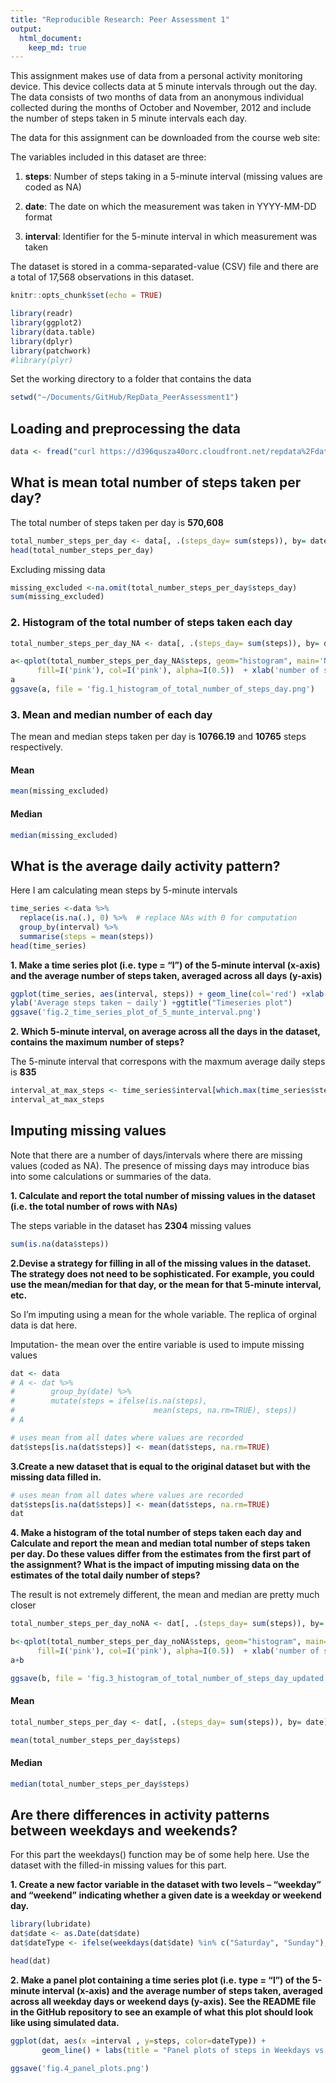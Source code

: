 ```yaml
---
title: "Reproducible Research: Peer Assessment 1"
output: 
  html_document:
    keep_md: true
---
```



This assignment makes use of data from a personal activity monitoring device. This device collects data at 5 minute intervals through out the day. The data consists of two months of data from an anonymous individual collected during the months of October and November, 2012 and include the number of steps taken in 5 minute intervals each day.

The data for this assignment can be downloaded from the course web site:

The variables included in this dataset are three:

1. **steps**: Number of steps taking in a 5-minute interval (missing values are coded as \color{red}{\verb|NA|}NA)

2. **date**: The date on which the measurement was taken in YYYY-MM-DD format

3. **interval**: Identifier for the 5-minute interval in which measurement was taken

The dataset is stored in a comma-separated-value (CSV) file and there are a total of 17,568 observations in this dataset.


```r
knitr::opts_chunk$set(echo = TRUE)
```

```r
library(readr)
library(ggplot2)
library(data.table)
library(dplyr)
library(patchwork)
#library(plyr)

```


Set the working directory to a folder that contains the data

```r
setwd("~/Documents/GitHub/RepData_PeerAssessment1")
```


## Loading and preprocessing the data


```r

data <- fread("curl https://d396qusza40orc.cloudfront.net/repdata%2Fdata%2Factivity.zip | funzip")

```

## What is mean total number of steps taken per day?

The total number of steps taken per day is **570,608**  


```r
total_number_steps_per_day <- data[, .(steps_day= sum(steps)), by= date]
head(total_number_steps_per_day)
```

Excluding missing data

```r
missing_excluded <-na.omit(total_number_steps_per_day$steps_day)
sum(missing_excluded)
```

### 2. Histogram of the total number of steps taken each day

```r

total_number_steps_per_day_NA <- data[, .(steps_day= sum(steps)), by= date]

a<-qplot(total_number_steps_per_day_NA$steps, geom="histogram", main='Number of steps-with NA excluded',
      fill=I('pink'), col=I('pink'), alpha=I(0.5))  + xlab('number of steps') + ylab('density')
a
ggsave(a, file = 'fig.1_histogram_of_total_number_of_steps_day.png')
```

### 3. Mean and median number of   each day 

The mean and median steps taken per day is **10766.19** and **10765** steps respectively.

#### Mean

```r
mean(missing_excluded)

```

#### Median

```r
median(missing_excluded)
```


## What is the average daily activity pattern?



Here I am calculating mean steps by 5-minute intervals

```r
time_series <-data %>%
  replace(is.na(.), 0) %>%  # replace NAs with 0 for computation
  group_by(interval) %>%
  summarise(steps = mean(steps))
head(time_series)
```

**1. Make a time series plot (i.e. \color{red}{\verb|type = "l"|}type = "l") of the 5-minute interval (x-axis) and the average number of steps taken, averaged across all days (y-axis)**

```r
ggplot(time_series, aes(interval, steps)) + geom_line(col='red') +xlab('5- Minute intervals') + 
ylab('Average steps taken ~ daily') +ggtitle("Timeseries plot")
ggsave('fig.2_time_series_plot_of_5_munte_interval.png')

```



**2. Which 5-minute interval, on average across all the days in the dataset, contains the maximum number of steps?**

The  5-minute interval that correspons with the maxmum average daily steps is **835**

```r
interval_at_max_steps <- time_series$interval[which.max(time_series$steps)]
interval_at_max_steps
```


## Imputing missing values

Note that there are a number of days/intervals where there are missing values (coded as \color{red}{\verb|NA|}NA). The presence of missing days may introduce bias into some calculations or summaries of the data.

**1. Calculate and report the total number of missing values in the dataset (i.e. the total number of rows with \color{red}{\verb|NA|}NAs)**

The steps variable in the dataset has **2304** missing values

```r
sum(is.na(data$steps)) 
```
**2.Devise a strategy for filling in all of the missing values in the dataset. The strategy does not need to be sophisticated. For example, you could use the mean/median for that day, or the mean for that 5-minute interval, etc.**

 So I'm imputing using a mean for the whole variable. The replica of orginal data is dat here. 

Imputation- the mean over the entire variable is used to impute missing values

```r
dat <- data
# A <- dat %>% 
#        group_by(date) %>% 
#        mutate(steps = ifelse(is.na(steps), 
#                               mean(steps, na.rm=TRUE), steps))
# A

# uses mean from all dates where values are recorded
dat$steps[is.na(dat$steps)] <- mean(dat$steps, na.rm=TRUE)

```
**3.Create a new dataset that is equal to the original dataset but with the missing data filled in.**

```r
# uses mean from all dates where values are recorded
dat$steps[is.na(dat$steps)] <- mean(dat$steps, na.rm=TRUE)
dat
```
**4. Make a histogram of the total number of steps taken each day and Calculate and report the mean and median total number of steps taken per day. Do these values differ from the estimates from the first part of the assignment? What is the impact of imputing missing data on the estimates of the total daily number of steps?**

The result is not extremely different, the mean and median are pretty much closer


```r
total_number_steps_per_day_noNA <- dat[, .(steps_day= sum(steps)), by= date]

b<-qplot(total_number_steps_per_day_noNA$steps, geom="histogram", main='Number of steps-no NA',
      fill=I('pink'), col=I('pink'), alpha=I(0.5))  + xlab('number of steps') + ylab('density')
a+b

ggsave(b, file = 'fig.3_histogram_of_total_number_of_steps_day_updated.png')
```

#### Mean

```r
total_number_steps_per_day <- dat[, .(steps_day= sum(steps)), by= date]

mean(total_number_steps_per_day$steps)
```

#### Median

```r
median(total_number_steps_per_day$steps)
```

## Are there differences in activity patterns between weekdays and weekends?

For this part the \color{red}{\verb|weekdays()|}weekdays() function may be of some help here. Use the dataset with the filled-in missing values for this part.

**1. Create a new factor variable in the dataset with two levels – “weekday” and “weekend” indicating whether a given date is a weekday or weekend day.**

```r
library(lubridate)
dat$date <- as.Date(dat$date)
dat$dateType <- ifelse(weekdays(dat$date) %in% c("Saturday", "Sunday"), "weekend", "weekday")

head(dat)
```


**2. Make a panel plot containing a time series plot (i.e. \color{red}{\verb|type = "l"|}type = "l") of the 5-minute interval (x-axis) and the average number of steps taken, averaged across all weekday days or weekend days (y-axis). See the README file in the GitHub repository to see an example of what this plot should look like using simulated data.**

```r
ggplot(dat, aes(x =interval , y=steps, color=dateType)) +
       geom_line() + labs(title = "Panel plots of steps in Weekdays vs Weekends", x = "5-minute interval", y = "Total Number of Steps") +facet_wrap(~ dateType)

ggsave('fig.4_panel_plots.png')

```
